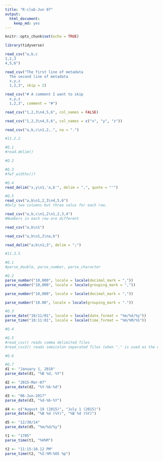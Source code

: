 ```yaml
---
title: "R-club-Jun 07"
output: 
  html_document: 
    keep_md: yes
---
```


```r
knitr::opts_chunk$set(echo = TRUE)
```

```r
library(tidyverse)

read_csv("a,b,c
1,2,3
4,5,6")

read_csv("The first line of metadata
  The second line of metadata
  x,y,z
  1,2,3", skip = 2)

read_csv("# A comment I want to skip
  x,y,z
  1,2,3", comment = "#")

read_csv("1,2,3\n4,5,6", col_names = FALSE)

read_csv("1,2,3\n4,5,6", col_names = c("x", "y", "z"))

read_csv("a,b,c\n1,2,.", na = ".")


```

```r
#11.2.2

#Q.1
#read.delim()

#Q.2

#Q.3
#fwf_widths()?

#Q.4
read_delim("x,y\n1,'a,b'", delim = ",", quote = "'")

#Q.5
read_csv("a,b\n1,2,3\n4,5,6")
#Only two columns but three valus for each row. 

read_csv("a,b,c\n1,2\n1,2,3,4")
#Numbers in each row are different

read_csv("a,b\n1")

read_csv("a,b\n1,2\na,b")

read_delim("a;b\n1;3", delim = ";")
```

```r
#11.3.5

#Q.1
#parse_double, parse_number, parse_character

#Q.2
parse_number("10,000", locale = locale(decimal_mark = ","))
parse_number("10,000", locale = locale(grouping_mark = ","))

parse_number("10,000", locale = locale(decimal_mark = ","))

parse_number("10.00", locale = locale(grouping_mark = "."))

#Q.3
parse_date("10/11/01", locale = locale(date_format = "%m/%d/%y"))
parse_time("10:11:01", locale = locale(time_format = "%H/%M/%S"))

#Q.4

#Q.5
#read_csv() reads comma delimited files
#read_csv2() reads semicolon separated files (when "," is used as the decimal place)

#Q.6

#Q.7
d1 <- "January 1, 2010"
parse_date(d1, "%B %d, %Y")

d2 <- "2015-Mar-07"
parse_date(d2, "%Y-%b-%d")

d3 <- "06-Jun-2017"
parse_date(d3, "%d-%b-%Y")

d4 <- c("August 19 (2015)", "July 1 (2015)")
parse_date(d4, "%B %d (%Y)", "%B %d (%Y)")

d5 <- "12/30/14"
parse_date(d5, "%m/%d/%y")

t1 <- "1705"
parse_time(t1, "%H%M")

t2 <- "11:15:10.12 PM"
parse_time(t2, "%I:%M:%OS %p")
```

